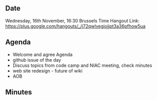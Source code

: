 ==Date==

Wednesday, 16th November, 16:30 Brussels Time
Hangout Link: https://plus.google.com/hangouts/_/j72qwlvegiojjpt3a36pfhow5ua

==Agenda==

* Welcome and agree Agenda
* github issue of the day
* Discuss topics from code camp and NIAC meeting, check minutes
* web site redesign - future of wiki
* AOB

==Minutes==